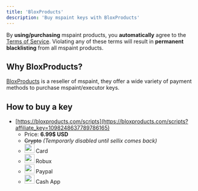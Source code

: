 ```yaml
---
title: 'BloxProducts'
description: 'Buy mspaint keys with BloxProducts'
---
```


<Callout type="warn">By **using/purchasing** mspaint products, you **automatically** agree to the [Terms of Service](https://www.mspaint.cc/tos). Violating any of these terms will result in **permanent blacklisting** from all mspaint products.</Callout>

## Why BloxProducts?
[BloxProducts](https://bloxproducts.com/r/1098248637789786165) is a reseller of mspaint, they offer a wide variety of payment methods to purchase mspaint/executor keys.

## How to buy a key
- [https://bloxproducts.com/scripts](https://bloxproducts.com/scripts?affiliate_key=1098248637789786165)
    - Price: **6.99$ USD**
    - ~~Crypto~~ *(Temporarly disabled until sellix comes back)*
    - <div className="flex align-center gap-2"> <img src="/images/icons/card.svg" width="26" height="24" style={{ verticalAlign: "middle", margin: "0" }} /> <span>Card</span> </div>
    - <div className="flex align-center gap-2"> <img src="/images/icons/Robux.svg" width="26" height="24" style={{ verticalAlign: "middle", margin: "0" }} /> <span>Robux</span> </div>
    - <div className="flex align-center gap-2"> <img src="/images/icons/paypal.svg" width="26" height="24" style={{ verticalAlign: "middle", margin: "0" }} /> <span>Paypal</span> </div>
    - <div className="flex align-center gap-2"> <img src="/images/icons/cashapp.svg" width="26" height="24" style={{ verticalAlign: "middle", margin: "0" }} /> <span>Cash App</span> </div>